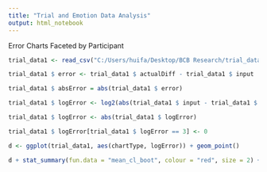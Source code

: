 ---
title: "Trial and Emotion Data Analysis"
output: html_notebook
---

Error Charts Faceted by Participant
```{r}
trial_data1 <- read_csv("C:/Users/huifa/Desktop/BCB Research/trial_data1.csv")

trial_data1 $ error <- trial_data1 $ actualDiff - trial_data1 $ input

trial_data1 $ absError = abs(trial_data1 $ error)

trial_data1 $ logError <- log2(abs(trial_data1 $ input - trial_data1 $ actualDiff) + 1/8)

trial_data1 $ logError <- abs(trial_data1 $ logError)

trial_data1 $ logError[trial_data1 $ logError == 3] <- 0

d <- ggplot(trial_data1, aes(chartType, logError)) + geom_point()

d + stat_summary(fun.data = "mean_cl_boot", colour = "red", size = 2) + facet_wrap(~key, ncol = 1)
```

